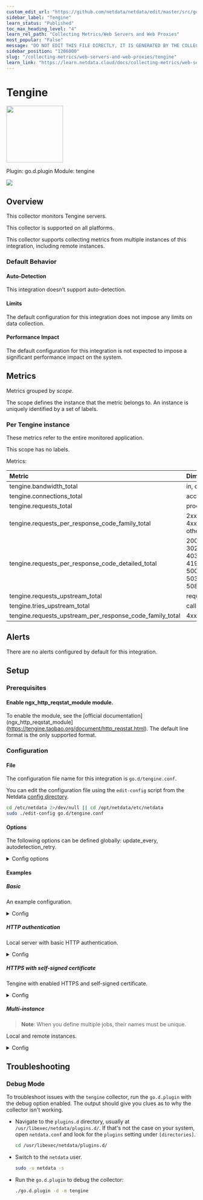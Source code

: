 ```yaml
---
custom_edit_url: "https://github.com/netdata/netdata/edit/master/src/go/collectors/go.d.plugin/modules/tengine/metadata.yaml"
sidebar_label: "Tengine"
learn_status: "Published"
toc_max_heading_level: "4"
learn_rel_path: "Collecting Metrics/Web Servers and Web Proxies"
most_popular: "False"
message: "DO NOT EDIT THIS FILE DIRECTLY, IT IS GENERATED BY THE COLLECTOR'S metadata.yaml FILE"
sidebar_position: "1206000"
slug: "/collecting-metrics/web-servers-and-web-proxies/tengine"
learn_link: "https://learn.netdata.cloud/docs/collecting-metrics/web-servers-and-web-proxies/tengine"
---
```



# Tengine


<img src="https://netdata.cloud/img/tengine.jpeg" width="150"/>


Plugin: go.d.plugin
Module: tengine

<img src="https://img.shields.io/badge/maintained%20by-Netdata-%2300ab44" />

## Overview

This collector monitors Tengine servers.




This collector is supported on all platforms.

This collector supports collecting metrics from multiple instances of this integration, including remote instances.


### Default Behavior

#### Auto-Detection

This integration doesn't support auto-detection.

#### Limits

The default configuration for this integration does not impose any limits on data collection.

#### Performance Impact

The default configuration for this integration is not expected to impose a significant performance impact on the system.


## Metrics

Metrics grouped by *scope*.

The scope defines the instance that the metric belongs to. An instance is uniquely identified by a set of labels.



### Per Tengine instance

These metrics refer to the entire monitored application.

This scope has no labels.

Metrics:

| Metric | Dimensions | Unit |
|:------|:----------|:----|
| tengine.bandwidth_total | in, out | B/s |
| tengine.connections_total | accepted | connections/s |
| tengine.requests_total | processed | requests/s |
| tengine.requests_per_response_code_family_total | 2xx, 3xx, 4xx, 5xx, other | requests/s |
| tengine.requests_per_response_code_detailed_total | 200, 206, 302, 304, 403, 404, 419, 499, 500, 502, 503, 504, 508, other | requests/s |
| tengine.requests_upstream_total | requests | requests/s |
| tengine.tries_upstream_total | calls | calls/s |
| tengine.requests_upstream_per_response_code_family_total | 4xx, 5xx | requests/s |



## Alerts

There are no alerts configured by default for this integration.


## Setup

### Prerequisites

#### Enable ngx_http_reqstat_module module.

To enable the module, see the [official documentation](ngx_http_reqstat_module](https://tengine.taobao.org/document/http_reqstat.html).
The default line format is the only supported format.



### Configuration

#### File

The configuration file name for this integration is `go.d/tengine.conf`.


You can edit the configuration file using the `edit-config` script from the
Netdata [config directory](/docs/netdata-agent/configuration#the-netdata-config-directory).

```bash
cd /etc/netdata 2>/dev/null || cd /opt/netdata/etc/netdata
sudo ./edit-config go.d/tengine.conf
```
#### Options

The following options can be defined globally: update_every, autodetection_retry.


<details><summary>Config options</summary>

| Name | Description | Default | Required |
|:----|:-----------|:-------|:--------:|
| update_every | Data collection frequency. | 1 | no |
| autodetection_retry | Recheck interval in seconds. Zero means no recheck will be scheduled. | 0 | no |
| url | Server URL. | http://127.0.0.1/us | yes |
| timeout | HTTP request timeout. | 2 | no |
| username | Username for basic HTTP authentication. |  | no |
| password | Password for basic HTTP authentication. |  | no |
| proxy_url | Proxy URL. |  | no |
| proxy_username | Username for proxy basic HTTP authentication. |  | no |
| proxy_password | Password for proxy basic HTTP authentication. |  | no |
| method | HTTP request method. | GET | no |
| body | HTTP request body. |  | no |
| headers | HTTP request headers. |  | no |
| not_follow_redirects | Redirect handling policy. Controls whether the client follows redirects. | no | no |
| tls_skip_verify | Server certificate chain and hostname validation policy. Controls whether the client performs this check. | no | no |
| tls_ca | Certification authority that the client uses when verifying the server's certificates. |  | no |
| tls_cert | Client TLS certificate. |  | no |
| tls_key | Client TLS key. |  | no |

</details>

#### Examples

##### Basic

An example configuration.

<details><summary>Config</summary>

```yaml
jobs:
  - name: local
    url: http://127.0.0.1/us

```
</details>

##### HTTP authentication

Local server with basic HTTP authentication.

<details><summary>Config</summary>

```yaml
jobs:
  - name: local
    url: http://127.0.0.1/us
    username: foo
    password: bar

```
</details>

##### HTTPS with self-signed certificate

Tengine with enabled HTTPS and self-signed certificate.

<details><summary>Config</summary>

```yaml
jobs:
  - name: local
    url: https://127.0.0.1/us
    tls_skip_verify: yes

```
</details>

##### Multi-instance

> **Note**: When you define multiple jobs, their names must be unique.

Local and remote instances.


<details><summary>Config</summary>

```yaml
jobs:
 - name: local
   url: http://127.0.0.1/us

 - name: remote
   url: http://203.0.113.10/us

```
</details>



## Troubleshooting

### Debug Mode

To troubleshoot issues with the `tengine` collector, run the `go.d.plugin` with the debug option enabled. The output
should give you clues as to why the collector isn't working.

- Navigate to the `plugins.d` directory, usually at `/usr/libexec/netdata/plugins.d/`. If that's not the case on
  your system, open `netdata.conf` and look for the `plugins` setting under `[directories]`.

  ```bash
  cd /usr/libexec/netdata/plugins.d/
  ```

- Switch to the `netdata` user.

  ```bash
  sudo -u netdata -s
  ```

- Run the `go.d.plugin` to debug the collector:

  ```bash
  ./go.d.plugin -d -m tengine
  ```


